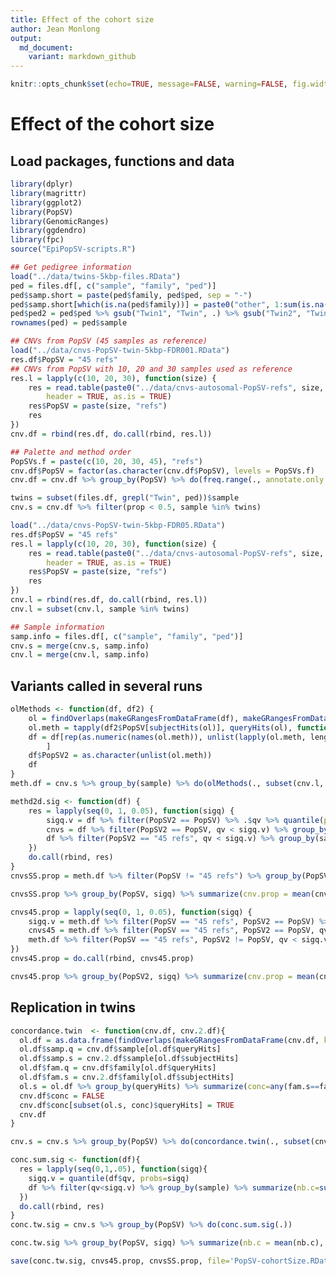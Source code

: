 ```yaml
---
title: Effect of the cohort size
author: Jean Monlong
output:
  md_document:
    variant: markdown_github
---
```


```r
knitr::opts_chunk$set(echo=TRUE, message=FALSE, warning=FALSE, fig.width=10, tidy=TRUE)
```

# Effect of the cohort size

## Load packages, functions and data

```r
library(dplyr)
library(magrittr)
library(ggplot2)
library(PopSV)
library(GenomicRanges)
library(ggdendro)
library(fpc)
source("EpiPopSV-scripts.R")

## Get pedigree information
load("../data/twins-5kbp-files.RData")
ped = files.df[, c("sample", "family", "ped")]
ped$samp.short = paste(ped$family, ped$ped, sep = "-")
ped$samp.short[which(is.na(ped$family))] = paste0("other", 1:sum(is.na(ped$family)))
ped$ped2 = ped$ped %>% gsub("Twin1", "Twin", .) %>% gsub("Twin2", "Twin", .)
rownames(ped) = ped$sample

## CNVs from PopSV (45 samples as reference)
load("../data/cnvs-PopSV-twin-5kbp-FDR001.RData")
res.df$PopSV = "45 refs"
## CNVs from PopSV with 10, 20 and 30 samples used as reference
res.l = lapply(c(10, 20, 30), function(size) {
    res = read.table(paste0("../data/cnvs-autosomal-PopSV-refs", size, "-FDR001.tsv.gz"), 
        header = TRUE, as.is = TRUE)
    res$PopSV = paste(size, "refs")
    res
})
cnv.df = rbind(res.df, do.call(rbind, res.l))

## Palette and method order
PopSVs.f = paste(c(10, 20, 30, 45), "refs")
cnv.df$PopSV = factor(as.character(cnv.df$PopSV), levels = PopSVs.f)
cnv.df = cnv.df %>% group_by(PopSV) %>% do(freq.range(., annotate.only = TRUE))

twins = subset(files.df, grepl("Twin", ped))$sample
cnv.s = cnv.df %>% filter(prop < 0.5, sample %in% twins)

load("../data/cnvs-PopSV-twin-5kbp-FDR05.RData")
res.df$PopSV = "45 refs"
res.l = lapply(c(10, 20, 30), function(size) {
    res = read.table(paste0("../data/cnvs-autosomal-PopSV-refs", size, "-FDR05.tsv.gz"), 
        header = TRUE, as.is = TRUE)
    res$PopSV = paste(size, "refs")
    res
})
cnv.l = rbind(res.df, do.call(rbind, res.l))
cnv.l = subset(cnv.l, sample %in% twins)

## Sample information
samp.info = files.df[, c("sample", "family", "ped")]
cnv.s = merge(cnv.s, samp.info)
cnv.l = merge(cnv.l, samp.info)
```

## Variants called in several runs

```r
olMethods <- function(df, df2) {
    ol = findOverlaps(makeGRangesFromDataFrame(df), makeGRangesFromDataFrame(df2))
    ol.meth = tapply(df2$PopSV[subjectHits(ol)], queryHits(ol), function(x) unique(x))
    df = df[rep(as.numeric(names(ol.meth)), unlist(lapply(ol.meth, length))), 
        ]
    df$PopSV2 = as.character(unlist(ol.meth))
    df
}
meth.df = cnv.s %>% group_by(sample) %>% do(olMethods(., subset(cnv.l, sample == .$sample[1])))

methd2d.sig <- function(df) {
    res = lapply(seq(0, 1, 0.05), function(sigq) {
        sigq.v = df %>% filter(PopSV2 == PopSV) %>% .$qv %>% quantile(probs = sigq)
        cnvs = df %>% filter(PopSV2 == PopSV, qv < sigq.v) %>% group_by(sample) %>% summarize(cnvs = n())
        df %>% filter(PopSV2 == "45 refs", qv < sigq.v) %>% group_by(sample) %>% summarize(cnvs45 = n()) %>% mutate(sigq = sigq, qv = sigq.v) %>% merge(cnvs)
    })
    do.call(rbind, res)
}
cnvsSS.prop = meth.df %>% filter(PopSV != "45 refs") %>% group_by(PopSV) %>% do(methd2d.sig(.))

cnvsSS.prop %>% group_by(PopSV, sigq) %>% summarize(cnv.prop = mean(cnvs45/cnvs), prop.u = quantile(cnvs45/cnvs, 1), prop.l = quantile(cnvs45/cnvs, 0)) %>% ggplot(aes(x = sigq, y = cnv.prop, colour = PopSV)) + geom_point() + theme_bw() + geom_line() + geom_ribbon(aes(fill = PopSV, ymin = prop.l, ymax = prop.u), alpha = 0.1, size = 0) + ylab("proportion of calls also in the 45-refs calls") + xlab("FDR quantile of the calls in the small cohort run") + theme(legend.position = c(0.01, 0.01), legend.justification = c(0, 0)) + ylim(0, 1) + scale_y_continuous(breaks = seq(0, 1, 0.1)) + scale_colour_brewer(name = "PopSV", palette = "Set1") + scale_fill_brewer(name = "PopSV", palette = "Set1")

cnvs45.prop = lapply(seq(0, 1, 0.05), function(sigq) {
    sigq.v = meth.df %>% filter(PopSV == "45 refs", PopSV2 == PopSV) %>% .$qv %>% quantile(probs = sigq)
    cnvs45 = meth.df %>% filter(PopSV == "45 refs", PopSV2 == PopSV, qv < sigq.v) %>% group_by(sample) %>% summarize(cnvs45 = n())
    meth.df %>% filter(PopSV == "45 refs", PopSV2 != PopSV, qv < sigq.v) %>% group_by(PopSV2, sample) %>% summarize(cnvs = n()) %>% mutate(sigq = sigq, qv = sigq.v) %>% merge(cnvs45)
})
cnvs45.prop = do.call(rbind, cnvs45.prop)

cnvs45.prop %>% group_by(PopSV2, sigq) %>% summarize(cnv.prop = mean(cnvs/cnvs45), prop.u = quantile(cnvs/cnvs45, 1), prop.l = quantile(cnvs/cnvs45, 0)) %>% ggplot(aes(x = sigq, y = cnv.prop, colour = PopSV2)) + geom_point() + theme_bw() + geom_line() + geom_ribbon(aes(fill = PopSV2, ymin = prop.l, ymax = prop.u), alpha = 0.1, size = 0) + ylab("proportion of the 45-refs calls found") + xlab("FDR quantile of CNVs in the 45-refs run") + theme(legend.position = c(0.01, 0.01), legend.justification = c(0, 0)) + ylim(0, 1) + scale_y_continuous(breaks = seq(0, 1, 0.1)) + scale_colour_brewer(name = "PopSV", palette = "Set1") + scale_fill_brewer(name = "PopSV", palette = "Set1")
```

## Replication in twins

```r
concordance.twin  <- function(cnv.df, cnv.2.df){
  ol.df = as.data.frame(findOverlaps(makeGRangesFromDataFrame(cnv.df, keep.extra.columns=TRUE), makeGRangesFromDataFrame(cnv.2.df, keep.extra.columns=TRUE)))
  ol.df$samp.q = cnv.df$sample[ol.df$queryHits]
  ol.df$samp.s = cnv.2.df$sample[ol.df$subjectHits]
  ol.df$fam.q = cnv.df$family[ol.df$queryHits]
  ol.df$fam.s = cnv.2.df$family[ol.df$subjectHits]
  ol.s = ol.df %>% group_by(queryHits) %>% summarize(conc=any(fam.s==fam.q & samp.s!=samp.q))
  cnv.df$conc = FALSE
  cnv.df$conc[subset(ol.s, conc)$queryHits] = TRUE
  cnv.df
}

cnv.s = cnv.s %>% group_by(PopSV) %>% do(concordance.twin(., subset(cnv.l, PopSV==.$PopSV[1]))) %>% ungroup

conc.sum.sig <- function(df){
  res = lapply(seq(0,1,.05), function(sigq){
    sigq.v = quantile(df$qv, probs=sigq)
    df %>% filter(qv<sigq.v) %>% group_by(sample) %>% summarize(nb.c=sum(conc), prop.c=mean(conc)) %>% mutate(sigq=sigq)
  })
  do.call(rbind, res)
}
conc.tw.sig = cnv.s %>% group_by(PopSV) %>% do(conc.sum.sig(.))

conc.tw.sig %>% group_by(PopSV, sigq) %>% summarize(nb.c = mean(nb.c), prop.u = quantile(prop.c, 1), prop.l = quantile(prop.c, 0), prop.c = mean(prop.c)) %>% ggplot(aes(x = nb.c, y = prop.c, colour = PopSV)) + geom_point() + theme_bw() + geom_line() + geom_ribbon(aes(fill = PopSV, ymin = prop.l, ymax = prop.u), alpha = 0.1, size = 0) + ylab("proportion of replicated calls per sample") + xlab("number of replicated calls per sample") + theme(legend.position = c(0.01, 0.01), legend.justification = c(0, 0)) + scale_colour_brewer(name = "PopSV", palette = "Set1") + scale_fill_brewer(name = "PopSV", palette = "Set1")
```

```r
save(conc.tw.sig, cnvs45.prop, cnvsSS.prop, file='PopSV-cohortSize.RData')
```
